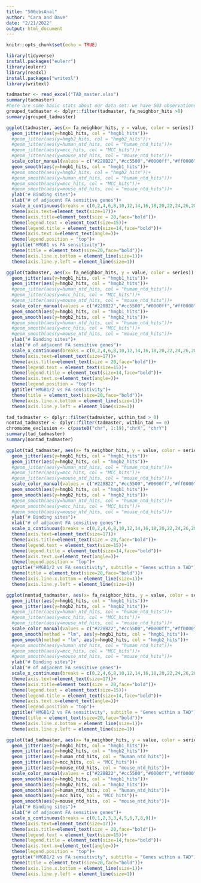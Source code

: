 ```yaml
---
title: "500obsAnal"
author: "Cara and Dave"
date: "2/21/2022"
output: html_document
---
```


```r
knitr::opts_chunk$set(echo = TRUE)
```

```r
library(tidyverse)
install.packages("eulerr")
library(eulerr)
library(readxl)
install.packages("writexl")
library(writexl)
```

```r
tadmaster <- read_excel("TAD_master.xlsx")
summary(tadmaster)
#here are some basic stats about our data set: we have 503 observations with a mean of 5.89 neighboring FA genes. Let's split up our data into genes with no neighbors, and those that do
grouped_tadmaster <- dplyr::filter(tadmaster, fa_neighbor_hits >0)
summary(grouped_tadmaster)
```
```r
ggplot(tadmaster, aes(x= fa_neighbor_hits, y = value, color = series)) +
  geom_jitter(aes(y=hmgb1_hits, col = "hmgb1_hits"))+
  #geom_jitter(aes(y=hmgb2_hits, col = "hmgb2_hits"))+
  #geom_jitter(aes(y=human_ntd_hits, col = "human_ntd_hits"))+
  #geom_jitter(aes(y=mcc_hits, col = "MCC_hits"))+
  #geom_jitter(aes(y=mouse_ntd_hits, col = "mouse_ntd_hits"))+
  scale_color_manual(values = c("#228B22","#cc5500","#0000ff","#ff0000","#ffff00"))+
  geom_smooth(aes(y=hmgb1_hits, col = "hmgb1_hits"))+
  #geom_smooth(aes(y=hmgb2_hits, col = "hmgb2_hits"))+
  #geom_smooth(aes(y=human_ntd_hits, col = "human_ntd_hits"))+
  #geom_smooth(aes(y=mcc_hits, col = "MCC_hits"))+
  #geom_smooth(aes(y=mouse_ntd_hits, col = "mouse_ntd_hits"))+
  ylab("# Binding sites")+
  xlab("# of adjacent FA sensitive genes")+
  scale_x_continuous(breaks = c(0,2,4,6,8,10,12,14,16,18,20,22,24,26,28,30))+
  theme(axis.text=element_text(size=17))+
  theme(axis.title=element_text(size = 20,face="bold"))+
  theme(legend.text = element_text(size=15))+
  theme(legend.title = element_text(size=14,face="bold"))+
  theme(axis.text.x=element_text(angle=))+
  theme(legend.position = "top")+
  ggtitle("HMGB1 vs FA sensitivity")+
  theme(title = element_text(size=20,face="bold"))+
  theme(axis.line.x.bottom = element_line(size=1))+
  theme(axis.line.y.left = element_line(size=1))
```
```r
ggplot(tadmaster, aes(x= fa_neighbor_hits, y = value, color = series)) +
  geom_jitter(aes(y=hmgb1_hits, col = "hmgb1_hits"))+
  geom_jitter(aes(y=hmgb2_hits, col = "hmgb2_hits"))+
  #geom_jitter(aes(y=human_ntd_hits, col = "human_ntd_hits"))+
  #geom_jitter(aes(y=mcc_hits, col = "MCC_hits"))+
  #geom_jitter(aes(y=mouse_ntd_hits, col = "mouse_ntd_hits"))+
  scale_color_manual(values = c("#228B22","#cc5500","#0000ff","#ff0000","#ffff00"))+
  geom_smooth(aes(y=hmgb1_hits, col = "hmgb1_hits"))+
  geom_smooth(aes(y=hmgb2_hits, col = "hmgb2_hits"))+
  #geom_smooth(aes(y=human_ntd_hits, col = "human_ntd_hits"))+
  #geom_smooth(aes(y=mcc_hits, col = "MCC_hits"))+
  #geom_smooth(aes(y=mouse_ntd_hits, col = "mouse_ntd_hits"))+
  ylab("# Binding sites")+
  xlab("# of adjacent FA sensitive genes")+
  scale_x_continuous(breaks = c(0,2,4,6,8,10,12,14,16,18,20,22,24,26,28,30))+
  theme(axis.text=element_text(size=17))+
  theme(axis.title=element_text(size = 20,face="bold"))+
  theme(legend.text = element_text(size=15))+
  theme(legend.title = element_text(size=14,face="bold"))+
  theme(axis.text.x=element_text(angle=))+
  theme(legend.position = "top")+
  ggtitle("HMGB1/2 vs FA sensitivity")+
  theme(title = element_text(size=20,face="bold"))+
  theme(axis.line.x.bottom = element_line(size=1))+
  theme(axis.line.y.left = element_line(size=1))
```
```r
tad_tadmaster <- dplyr::filter(tadmaster, within_tad > 0)
nontad_tadmaster <- dplyr::filter(tadmaster, within_tad == 0)
chromsome_exclusion <- c(paste0("chr", 1:19),"chrX", "chrY")
summary(tad_tadmaster)
summary(nontad_tadmaster)
```
```r
ggplot(tad_tadmaster, aes(x= fa_neighbor_hits, y = value, color = series)) +
  geom_jitter(aes(y=hmgb1_hits, col = "hmgb1_hits"))+
  geom_jitter(aes(y=hmgb2_hits, col = "hmgb2_hits"))+
  #geom_jitter(aes(y=human_ntd_hits, col = "human_ntd_hits"))+
  #geom_jitter(aes(y=mcc_hits, col = "MCC_hits"))+
  #geom_jitter(aes(y=mouse_ntd_hits, col = "mouse_ntd_hits"))+
  scale_color_manual(values = c("#228B22","#cc5500","#0000ff","#ff0000","#ffff00"))+
  geom_smooth(aes(y=hmgb1_hits, col = "hmgb1_hits"))+
  geom_smooth(aes(y=hmgb2_hits, col = "hmgb2_hits"))+
  #geom_smooth(aes(y=human_ntd_hits, col = "human_ntd_hits"))+
  #geom_smooth(aes(y=mcc_hits, col = "MCC_hits"))+
  #geom_smooth(aes(y=mouse_ntd_hits, col = "mouse_ntd_hits"))+
  ylab("# Binding sites")+
  xlab("# of adjacent FA sensitive genes")+
  scale_x_continuous(breaks = c(0,2,4,6,8,10,12,14,16,18,20,22,24,26,28,30))+
  theme(axis.text=element_text(size=17))+
  theme(axis.title=element_text(size = 20,face="bold"))+
  theme(legend.text = element_text(size=15))+
  theme(legend.title = element_text(size=14,face="bold"))+
  theme(axis.text.x=element_text(angle=))+
  theme(legend.position = "top")+
  ggtitle("HMGB1/2 vs FA sensitivity", subtitle = "Genes within a TAD")+
  theme(title = element_text(size=20,face="bold"))+
  theme(axis.line.x.bottom = element_line(size=1))+
  theme(axis.line.y.left = element_line(size=1))
```
```r
ggplot(nontad_tadmaster, aes(x= fa_neighbor_hits, y = value, color = series)) +
  geom_jitter(aes(y=hmgb1_hits, col = "hmgb1_hits"))+
  geom_jitter(aes(y=hmgb2_hits, col = "hmgb2_hits"))+
  #geom_jitter(aes(y=human_ntd_hits, col = "human_ntd_hits"))+
  #geom_jitter(aes(y=mcc_hits, col = "MCC_hits"))+
  #geom_jitter(aes(y=mouse_ntd_hits, col = "mouse_ntd_hits"))+
  scale_color_manual(values = c("#228B22","#cc5500","#0000ff","#ff0000","#ffff00"))+
  geom_smooth(method = "lm", aes(y=hmgb1_hits, col = "hmgb1_hits"))+
  geom_smooth(method = "lm", aes(y=hmgb2_hits, col = "hmgb2_hits"))+
  #geom_smooth(aes(y=human_ntd_hits, col = "human_ntd_hits"))+
  #geom_smooth(aes(y=mcc_hits, col = "MCC_hits"))+
  #geom_smooth(aes(y=mouse_ntd_hits, col = "mouse_ntd_hits"))+
  ylab("# Binding sites")+
  xlab("# of adjacent FA sensitive genes")+
  scale_x_continuous(breaks = c(0,2,4,6,8,10,12,14,16,18,20,22,24,26,28,30))+
  theme(axis.text=element_text(size=17))+
  theme(axis.title=element_text(size = 20,face="bold"))+
  theme(legend.text = element_text(size=15))+
  theme(legend.title = element_text(size=14,face="bold"))+
  theme(axis.text.x=element_text(angle=))+
  theme(legend.position = "top")+
  ggtitle("HMGB1/2 vs FA sensitivity", subtitle = "Genes within a TAD")+
  theme(title = element_text(size=20,face="bold"))+
  theme(axis.line.x.bottom = element_line(size=1))+
  theme(axis.line.y.left = element_line(size=1))
```
```r
ggplot(tad_tadmaster, aes(x= fa_neighbor_hits, y = value, color = series)) +
  geom_jitter(aes(y=hmgb1_hits, col = "hmgb1_hits"))+
  geom_jitter(aes(y=hmgb2_hits, col = "hmgb2_hits"))+
  geom_jitter(aes(y=human_ntd_hits, col = "human_ntd_hits"))+
  geom_jitter(aes(y=mcc_hits, col = "MCC_hits"))+
  geom_jitter(aes(y=mouse_ntd_hits, col = "mouse_ntd_hits"))+
  scale_color_manual(values = c("#228B22","#cc5500","#0000ff","#ff0000","#ffff00"))+
  geom_smooth(aes(y=hmgb1_hits, col = "hmgb1_hits"))+
  geom_smooth(aes(y=hmgb2_hits, col = "hmgb2_hits"))+
  geom_smooth(aes(y=human_ntd_hits, col = "human_ntd_hits"))+
  geom_smooth(aes(y=mcc_hits, col = "MCC_hits"))+
  geom_smooth(aes(y=mouse_ntd_hits, col = "mouse_ntd_hits"))+
  ylab("# Binding sites")+
  xlab("# of adjacent FA sensitive genes")+
  scale_x_continuous(breaks = c(0,1,2,3,3,4,5,6,7,8,9))+
  theme(axis.text=element_text(size=17))+
  theme(axis.title=element_text(size = 20,face="bold"))+
  theme(legend.text = element_text(size=15))+
  theme(legend.title = element_text(size=14,face="bold"))+
  theme(axis.text.x=element_text(angle=))+
  theme(legend.position = "top")+
  ggtitle("HMGB1/2 vs FA sensitivity", subtitle = "Genes within a TAD")+
  theme(title = element_text(size=20,face="bold"))+
  theme(axis.line.x.bottom = element_line(size=1))+
  theme(axis.line.y.left = element_line(size=1))
```

